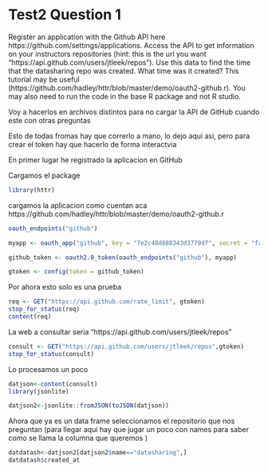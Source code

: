 Test2 Question 1 
========================================================



Register an application with the Github API here https://github.com/settings/applications. Access the API to get information on your instructors repositories (hint: this is the url you want "https://api.github.com/users/jtleek/repos"). Use this data to find the time that the datasharing repo was created. What time was it created? This tutorial may be useful (https://github.com/hadley/httr/blob/master/demo/oauth2-github.r). You may also need to run the code in the base R package and not R studio.


Voy a hacerlos en archivos distintos para no cargar la API de GitHub cuando este con otras preguntas 


Esto de todas fromas hay que correrlo a mano, lo dejo aqui asi, pero para crear el token hay que hacerlo de forma interactvia


En primer lugar he registrado la aplicacion en GitHub

Cargamos el package 

```r
library(httr)
```

cargamos la aplicacion como cuentan aca https://github.com/hadley/httr/blob/master/demo/oauth2-github.r

```r
oauth_endpoints("github")

myapp <- oauth_app("github", key = "7e2c48d888343d3779d7", secret = "fa231d3509ee0c3768584bebaa3d05ce44657934")

github_token <- oauth2.0_token(oauth_endpoints("github"), myapp)

gtoken <- config(token = github_token)
```


Por ahora esto solo es una prueba

```r
req <- GET("https://api.github.com/rate_limit", gtoken)
stop_for_status(req)
content(req)
```


La web a consultar seria "https://api.github.com/users/jtleek/repos" 

```r
consult <- GET("https://api.github.com/users/jtleek/repos",gtoken)
stop_for_status(consult)
```



Lo procesamos un poco

```r
datjson<-content(consult)
library(jsonlite)

datjson2<-jsonlite::fromJSON(toJSON(datjson))

```


Ahora que ya es un data frame seleccionamos el repositorio que nos preguntan 
(para llegar aqui hay que jugar un poco con names para saber como se llama la columna que queremos )
```r
datdatash<-datjson2[datjson2$name=="datasharing",]
datdatash$created_at
```
